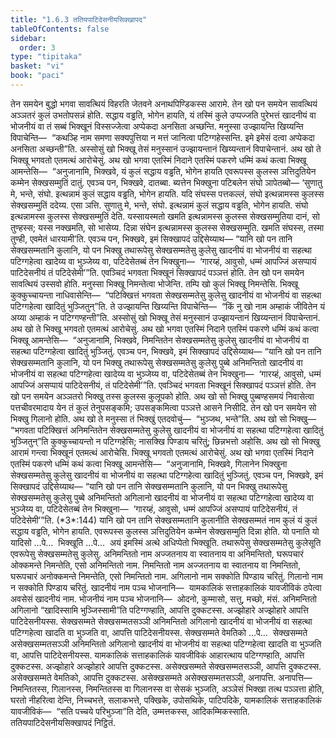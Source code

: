 ```yaml
---
title: "1.6.3 ततियपाटिदेसनीयसिक्खापद"
tableOfContents: false
sidebar:
  order: 3
type: "tipitaka"
basket: "vi"
book: "paci"
---
```



<DynamicBreadcrumb />

<Division number="562" book="paci">

<Paragraph number="1627" book="paci">
तेन समयेन बुद्धो भगवा सावत्थियं विहरति जेतवने अनाथपिण्डिकस्स आरामे. तेन खो पन समयेन सावत्थियं अञ्ञतरं कुलं उभतोपसन्नं होति. सद्धाय वड्ढति, भोगेन हायति, यं तस्मिं कुले उप्पज्जति पुरेभत्तं खादनीयं वा भोजनीयं वा तं सब्बं भिक्खूनं विस्सज्जेत्वा अप्पेकदा अनसिता अच्छन्ति. मनुस्सा उज्झायन्ति खिय्यन्ति विपाचेन्ति—  “कथञ्हि नाम समणा सक्यपुत्तिया न मत्तं जानित्वा पटिग्गहेस्सन्ति. इमे इमेसं दत्वा अप्पेकदा अनसिता अच्छन्ती”ति.
</Paragraph>

<Paragraph number="1628" book="paci">
अस्सोसुं खो भिक्खू तेसं मनुस्सानं उज्झायन्तानं खिय्यन्तानं विपाचेन्तानं. अथ खो ते भिक्खू भगवतो एतमत्थं आरोचेसुं. अथ खो भगवा एतस्मिं निदाने एतस्मिं पकरणे धम्मिं कथं कत्वा भिक्खू आमन्तेसि—  “अनुजानामि, भिक्खवे, यं कुलं सद्धाय वड्ढति, भोगेन हायति एवरूपस्स कुलस्स ञत्तिदुतियेन कम्मेन सेक्खसम्मुतिं दातुं. एवञ्च पन, भिक्खवे, दातब्बा. ब्यत्तेन भिक्खुना पटिबलेन संघो ञापेतब्बो—
</Paragraph>

</Division>
<Division number="563" book="paci">

<Paragraph number="1629" book="paci">
‘सुणातु मे, भन्ते, संघो. इत्थन्नामं कुलं सद्धाय वड्ढति, भोगेन हायति. यदि संघस्स पत्तकल्लं, संघो इत्थन्नामस्स कुलस्स सेक्खसम्मुतिं ददेय्य. एसा ञत्ति.
</Paragraph>

<Paragraph number="1630" book="paci">
सुणातु मे, भन्ते, संघो. इत्थन्नामं कुलं सद्धाय वड्ढति, भोगेन हायति. संघो इत्थन्नामस्स कुलस्स सेक्खसम्मुतिं देति. यस्सायस्मतो खमति इत्थन्नामस्स कुलस्स सेक्खसम्मुतिया दानं, सो तुण्हस्स; यस्स नक्खमति, सो भासेय्य.
</Paragraph>

<Paragraph number="1631" book="paci">
दिन्ना संघेन इत्थन्नामस्स कुलस्स सेक्खसम्मुति. खमति संघस्स, तस्मा तुण्ही, एवमेतं धारयामी’ति.
</Paragraph>

<Paragraph number="1632" book="paci">
एवञ्च पन, भिक्खवे, इमं सिक्खापदं उद्दिसेय्याथ—
</Paragraph>

<Paragraph number="1633" book="paci">
<Emphasis>“यानि खो पन तानि सेक्खसम्मतानि कुलानि, यो पन भिक्खु तथारूपेसु सेक्खसम्मतेसु कुलेसु खादनीयं वा भोजनीयं वा सहत्था पटिग्गहेत्वा खादेय्य वा भुञ्जेय्य वा, पटिदेसेतब्बं तेन भिक्खुना—  ‘गारय्हं, आवुसो, धम्मं आपज्जिं असप्पायं पाटिदेसनीयं तं पटिदेसेमी’”</Emphasis>ति.
</Paragraph>

<Paragraph number="1634" book="paci">
एवञ्चिदं भगवता भिक्खूनं सिक्खापदं पञ्ञत्तं होति.
</Paragraph>

</Division>
<Division number="564" book="paci">

<Paragraph number="1635" book="paci">
तेन खो पन समयेन सावत्थियं उस्सवो होति. मनुस्सा भिक्खू निमन्तेत्वा भोजेन्ति. तम्पि खो कुलं भिक्खू निमन्तेसि. भिक्खू कुक्कुच्चायन्ता नाधिवासेन्ति—  “पटिक्खित्तं भगवता सेक्खसम्मतेसु कुलेसु खादनीयं वा भोजनीयं वा सहत्था पटिग्गहेत्वा खादितुं भुञ्जितुन्”ति. ते उज्झायन्ति खिय्यन्ति विपाचेन्ति—  “किं नु खो नाम अम्हाकं जीवितेन यं अय्या अम्हाकं न पटिग्गण्हन्ती”ति.
</Paragraph>

<Paragraph number="1636" book="paci">
अस्सोसुं खो भिक्खू तेसं मनुस्सानं उज्झायन्तानं खिय्यन्तानं विपाचेन्तानं. अथ खो ते भिक्खू भगवतो एतमत्थं आरोचेसुं. अथ खो भगवा एतस्मिं निदाने एतस्मिं पकरणे धम्मिं कथं कत्वा भिक्खू आमन्तेसि—  “अनुजानामि, भिक्खवे, निमन्तितेन सेक्खसम्मतेसु कुलेसु खादनीयं वा भोजनीयं वा सहत्था पटिग्गहेत्वा खादितुं भुञ्जितुं. एवञ्च पन, भिक्खवे, इमं सिक्खापदं उद्दिसेय्याथ—
</Paragraph>

<Paragraph number="1637" book="paci">
<Emphasis>“यानि खो पन तानि सेक्खसम्मतानि कुलानि, यो पन भिक्खु तथारूपेसु सेक्खसम्मतेसु कुलेसु पुब्बे अनिमन्तितो खादनीयं वा भोजनीयं वा सहत्था पटिग्गहेत्वा खादेय्य वा भुञ्जेय्य वा</Emphasis>, <Emphasis>पटिदेसेतब्बं तेन भिक्खुना—  ‘गारय्हं, आवुसो, धम्मं आपज्जिं असप्पायं पाटिदेसनीयं, तं पटिदेसेमी’”</Emphasis>ति.
</Paragraph>

<Paragraph number="1638" book="paci">
एवञ्चिदं भगवता भिक्खूनं सिक्खापदं पञ्ञत्तं होति.
</Paragraph>

</Division>
<Division number="565" book="paci">

<Paragraph number="1639" book="paci">
तेन खो पन समयेन अञ्ञतरो भिक्खु तस्स कुलस्स कुलूपको होति. अथ खो सो भिक्खु पुब्बण्हसमयं निवासेत्वा पत्तचीवरमादाय येन तं कुलं तेनुपसङ्कमि; उपसङ्कमित्वा पञ्ञत्ते आसने निसीदि. तेन खो पन समयेन सो भिक्खु गिलानो होति. अथ खो ते मनुस्सा तं भिक्खुं एतदवोचुं—  “भुञ्जथ, भन्ते”ति. अथ खो सो भिक्खु—  “भगवता पटिक्खित्तं अनिमन्तितेन सेक्खसम्मतेसु कुलेसु खादनीयं वा भोजनीयं वा सहत्था पटिग्गहेत्वा खादितुं भुञ्जितुन्”ति कुक्कुच्चायन्तो न पटिग्गहेसि; नासक्खि पिण्डाय चरितुं; छिन्नभत्तो अहोसि.
</Paragraph>

<Paragraph number="1640" book="paci">
अथ खो सो भिक्खु आरामं गन्त्वा भिक्खूनं एतमत्थं आरोचेसि. भिक्खू भगवतो एतमत्थं आरोचेसुं. अथ खो भगवा एतस्मिं निदाने एतस्मिं पकरणे धम्मिं कथं कत्वा भिक्खू आमन्तेसि—  “अनुजानामि, भिक्खवे, गिलानेन भिक्खुना सेक्खसम्मतेसु कुलेसु खादनीयं वा भोजनीयं वा सहत्था पटिग्गहेत्वा खादितुं भुञ्जितुं. एवञ्च पन, भिक्खवे, इमं सिक्खापदं उद्दिसेय्याथ—
</Paragraph>

</Division>
<Division number="566" book="paci">

<Paragraph number="1641" book="paci">
<Emphasis>“यानि खो पन तानि सेक्खसम्मतानि कुलानि, यो पन भिक्खु तथारूपेसु सेक्खसम्मतेसु कुलेसु पुब्बे अनिमन्तितो अगिलानो खादनीयं वा भोजनीयं वा सहत्था पटिग्गहेत्वा खादेय्य वा भुञ्जेय्य वा, पटिदेसेतब्बं तेन भिक्खुना—  ‘गारय्हं, आवुसो, धम्मं आपज्जिं असप्पायं पाटिदेसनीयं, तं पटिदेसेमी’”</Emphasis>ति. (*3*:<Emphasis>144</Emphasis>)
</Paragraph>

</Division>
<Division number="567" book="paci">

<Paragraph number="1642" book="paci">
<Emphasis>यानि खो पन तानि सेक्खसम्मतानि कुलानी</Emphasis>ति सेक्खसम्मतं नाम कुलं यं कुलं सद्धाय वड्ढति, भोगेन हायति. एवरूपस्स कुलस्स ञत्तिदुतियेन कम्मेन सेक्खसम्मुति दिन्ना होति.
</Paragraph>

<Paragraph number="1643" book="paci">
<Emphasis>यो पना</Emphasis>ति यो यादिसो …पे…  <Emphasis>भिक्खू</Emphasis>ति …पे…  अयं इमस्मिं अत्थे अधिप्पेतो भिक्खूति.
</Paragraph>

<Paragraph number="1644" book="paci">
<Emphasis>तथारूपेसु सेक्खसम्मतेसु कुलेसू</Emphasis>ति एवरूपेसु सेक्खसम्मतेसु कुलेसु.
</Paragraph>

<Paragraph number="1645" book="paci">
<Emphasis>अनिमन्तितो</Emphasis> नाम अज्जतनाय वा स्वातनाय वा अनिमन्तितो, घरूपचारं ओक्कमन्ते निमन्तेति, एसो अनिमन्तितो नाम.
</Paragraph>

<Paragraph number="1646" book="paci">
<Emphasis>निमन्तितो</Emphasis> नाम अज्जतनाय वा स्वातनाय वा निमन्तितो, घरूपचारं अनोक्कमन्ते निमन्तेति, एसो निमन्तितो नाम.
</Paragraph>

<Paragraph number="1647" book="paci">
<Emphasis>अगिलानो</Emphasis> नाम सक्कोति पिण्डाय चरितुं.
</Paragraph>

<Paragraph number="1648" book="paci">
<Emphasis>गिलानो</Emphasis> नाम न सक्कोति पिण्डाय चरितुं.
</Paragraph>

<Paragraph number="1649" book="paci">
<Emphasis>खादनीयं</Emphasis> नाम पञ्च भोजनानि—  यामकालिकं सत्ताहकालिकं यावजीविकं ठपेत्वा अवसेसं खादनीयं नाम.
</Paragraph>

<Paragraph number="1650" book="paci">
<Emphasis>भोजनीयं</Emphasis> नाम पञ्च भोजनानि—  ओदनो, कुम्मासो, सत्तु, मच्छो, मंसं.
</Paragraph>

<Paragraph number="1651" book="paci">
अनिमन्तितो अगिलानो “खादिस्सामि भुञ्जिस्सामी”ति पटिग्गण्हाति, आपत्ति दुक्कटस्स. अज्झोहारे अज्झोहारे आपत्ति पाटिदेसनीयस्स.
</Paragraph>

</Division>
<Division number="568" book="paci">

<Paragraph number="1652" book="paci">
सेक्खसम्मते सेक्खसम्मतसञ्ञी अनिमन्तितो अगिलानो खादनीयं वा भोजनीयं वा सहत्था पटिग्गहेत्वा खादति वा भुञ्जति वा, आपत्ति पाटिदेसनीयस्स. सेक्खसम्मते वेमतिको …पे…  सेक्खसम्मते असेक्खसम्मतसञ्ञी अनिमन्तितो अगिलानो खादनीयं वा भोजनीयं वा सहत्था पटिग्गहेत्वा खादति वा भुञ्जति वा, आपत्ति पाटिदेसनीयस्स.
</Paragraph>

<Paragraph number="1653" book="paci">
यामकालिकं सत्ताहकालिकं यावजीविकं आहारत्थाय पटिग्गण्हाति, आपत्ति दुक्कटस्स. अज्झोहारे अज्झोहारे आपत्ति दुक्कटस्स. असेक्खसम्मते सेक्खसम्मतसञ्ञी, आपत्ति दुक्कटस्स. असेक्खसम्मते वेमतिको, आपत्ति दुक्कटस्स. असेक्खसम्मते असेक्खसम्मतसञ्ञी, अनापत्ति.
</Paragraph>

</Division>
<Division number="569" book="paci">

<Paragraph number="1654" book="paci">
अनापत्ति—  निमन्तितस्स, गिलानस्स, निमन्तितस्स वा गिलानस्स वा सेसकं भुञ्जति, अञ्ञेसं भिक्खा तत्थ पञ्ञत्ता होति, घरतो नीहरित्वा देन्ति, निच्चभत्ते, सलाकभत्ते, पक्खिके, उपोसथिके, पाटिपदिके, यामकालिकं सत्ताहकालिकं यावजीविकं—  “सति पच्चये परिभुञ्जा”ति देति, उम्मत्तकस्स, आदिकम्मिकस्साति.

</Paragraph>
</Division>

<Paragraph number="1655" type="center" book="paci">
ततियपाटिदेसनीयसिक्खापदं निट्ठितं.
</Paragraph>